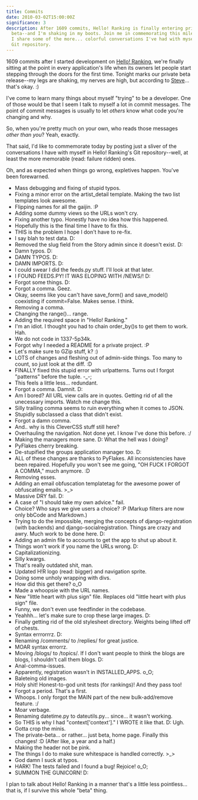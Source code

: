 ```yaml
---
title: Commits
date: 2010-03-02T15:00:00Z
significance: 3
description: After 1609 commits, Hello! Ranking is finally entering private
  beta--and I'm shaking in my boots. Join me in commemorating this milestone as
  I share some of the more... colorful conversations I've had with myself in the
  Git repository.
---
```


1609 commits after I started development on [Hello! Ranking][1], we're finally sitting at the point in every application's life when its owners let people start stepping through the doors for the first time. Tonight marks our private beta release--my legs are shaking, my nerves are high, but according to [Steve][2]... that's okay. :)

I've come to learn many things about myself "trying" to be a developer. One of those would be that I seem I talk to myself a lot in commit messages. The point of commit messages is usually to let _others_ know what code you're changing and why.

So, when you're pretty much on your own, who reads those messages _other than you_? Yeah, exactly.

That said, I'd like to commemorate today by posting just a sliver of the conversations I have with myself in Hello! Ranking's Git repository--well, at least the more memorable (read: failure ridden) ones.

Oh, and as expected when things go wrong, expletives happen. You've been forewarned.

- Mass debugging and fixing of stupid typos.
- Fixing a minor error on the artist_detail template. Making the two list templates look awesome.
- Flipping names for all the gaijin. :P
- Adding some dummy views so the URLs won't cry.
- Fixing another typo. Honestly have no idea how this happened.
- Hopefully this is the final time I have to fix this.
- THIS is the problem I hope I don't have to re-fix.
- I say blah to test data. D:
- Removed the slug field from the Story admin since it doesn't exist. D:
- Damn typos. D:
- DAMN TYPOS. D:
- DAMN IMPORTS. D:
- I could swear I did the feeds.py stuff. I'll look at that later.
- I FOUND FEEDS.PY! IT WAS ELOPING WITH /NEWS/! D:
- Forgot some things. D:
- Forgot a comma. Geez.
- Okay, seems like you can't have save_form() and save_model() coexisting if commit=False. Makes sense. I think.
- Removing a comma.
- Changing the range()... range.
- Adding the required space in "Hello! Ranking."
- I'm an idiot. I thought you had to chain order_by()s to get them to work. Hah.
- We do not code in 1337-5p34k.
- Forgot why I needed a README for a private project. :P
- Let's make sure to GZip stuff, k? :)
- LOTS of changes and fleshing out of admin-side things. Too many to count, so just look at the diff. :D
- FINALLY fixed this stupid error with urlpatterns. Turns out I forgot "patterns" before the tuple. -\_-;
- This feels a little less... redundant.
- Forgot a comma. Damnit. D:
- Am I bored? All URL view calls are in quotes. Getting rid of all the unecessary imports. Watch me change this.
- Silly trailing comma seems to ruin everything when it comes to JSON.
- Stupidly subclassed a class that didn't exist.
- Forgot a damn comma.
- And.. why is this CleverCSS stuff still here?
- Overhauling the navigation. Not done yet. I know I've done this before. :/
- Making the managers more sane. D: What the hell was I doing?
- PyFlakes cherry breaking.
- De-stupified the groups application manager too. D:
- ALL of these changes are thanks to PyFlakes. All inconsistencies have been repaired. Hopefully you won't see me going, "OH FUCK I FORGOT A COMMA," much anymore. :D
- Removing esses.
- Adding an email obfuscation templatetag for the awesome power of obfuscating emails. >\_>
- Massive DRY fail. D:
- A case of "I should take my own advice." fail.
- Choice? Who says we give users a choice? :P (Markup filters are now only bbCode and Markdown.)
- Trying to do the impossible, merging the concepts of django-registration (with backends) and django-socialregistration. Things are crazy and awry. Much work to be done here. D:
- Adding an admin file to accounts to get the app to shut up about it.
- Things won't work if you name the URLs wrong. D:
- Capitalizationizing.
- Silly kwargs.
- That's really outdated shit, man.
- Updated H!R logo (read: bigger) and navigation sprite.
- Doing some unholy wrapping with divs.
- How did this get there? o_O
- Made a whoopsie with the URL names.
- New "little heart with plus sign" file. Replaces old "little heart with plus sign" file.
- Funny, we don't even use feedfinder in the codebase.
- Yeahhh... let's make sure to crop these large images. D:
- Finally getting rid of the old stylesheet directory. Weights being lifted off of chests.
- Syntax errrorrrz. D:
- Renaming /comments/ to /replies/ for great justice.
- MOAR syntax errorrz.
- Moving /blogs/ to /topics/. If I don't want people to think the blogs are blogs, I shouldn't call them blogs. D:
- Anal-comma-issues.
- Apparently, registration wasn't in INSTALLED_APPS. o_O;
- Baleteing old images.
- Holy shit! Honest-to-god unit tests (for rankings)! And they pass too!
- Forgot a period. That's a first.
- Whoops. I only forgot the MAIN part of the new bulk-add/remove feature. :/
- Moar verbage.
- Renaming datetime.py to dateutils.py... since... it wasn't working.
- So THIS is why I had "context['context']." I WROTE it like that. D: Ugh.
- Gotta crop the minis.
- The private-beta... or rather... just beta, home page. Finally this changes! :D (After like, a year and a half.)
- Making the header not be pink.
- The things I do to make sure whitespace is handled correctly. >\_>
- God damn I suck at typos.
- HARK! The tests failed and I found a bug! Rejoice! o_O;
- SUMMON THE GUNICORN! D:

I plan to talk about Hello! Ranking in a manner that's a little less pointless... that is, if I survive this whole "beta" thing.

[1]: http://hello-ranking.com/
[2]: http://orderedlist.com/
